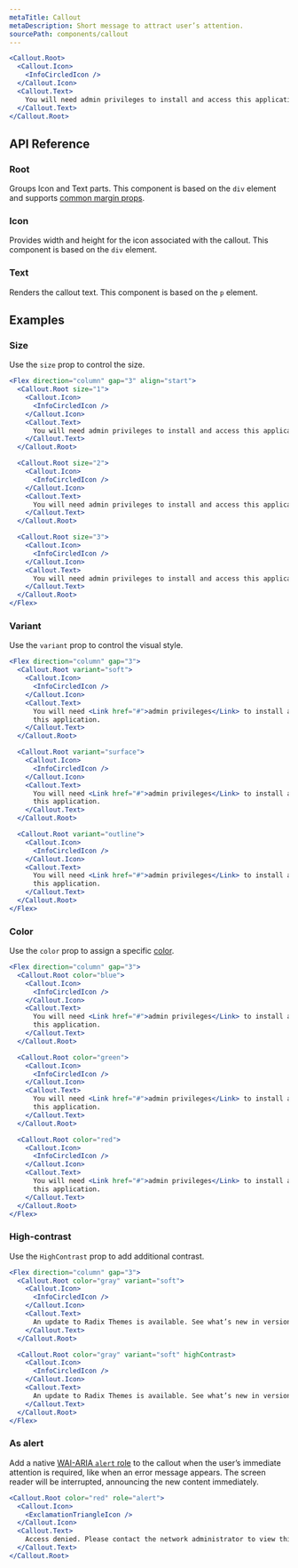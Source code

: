 ```yaml
---
metaTitle: Callout
metaDescription: Short message to attract user’s attention.
sourcePath: components/callout
---
```


```jsx live=true
<Callout.Root>
  <Callout.Icon>
    <InfoCircledIcon />
  </Callout.Icon>
  <Callout.Text>
    You will need admin privileges to install and access this application.
  </Callout.Text>
</Callout.Root>
```

## API Reference

### Root

Groups Icon and Text parts. This component is based on the `div` element and supports [common margin props](/themes/docs/overview/layout#margin-props).

<ThemesPropsTable defs="calloutRootPropDefs" />

### Icon

Provides width and height for the icon associated with the callout. This component is based on the `div` element.

### Text

Renders the callout text. This component is based on the `p` element.

## Examples

### Size

Use the `size` prop to control the size.

```jsx live=true
<Flex direction="column" gap="3" align="start">
  <Callout.Root size="1">
    <Callout.Icon>
      <InfoCircledIcon />
    </Callout.Icon>
    <Callout.Text>
      You will need admin privileges to install and access this application.
    </Callout.Text>
  </Callout.Root>

  <Callout.Root size="2">
    <Callout.Icon>
      <InfoCircledIcon />
    </Callout.Icon>
    <Callout.Text>
      You will need admin privileges to install and access this application.
    </Callout.Text>
  </Callout.Root>

  <Callout.Root size="3">
    <Callout.Icon>
      <InfoCircledIcon />
    </Callout.Icon>
    <Callout.Text>
      You will need admin privileges to install and access this application.
    </Callout.Text>
  </Callout.Root>
</Flex>
```

### Variant

Use the `variant` prop to control the visual style.

```jsx live=true
<Flex direction="column" gap="3">
  <Callout.Root variant="soft">
    <Callout.Icon>
      <InfoCircledIcon />
    </Callout.Icon>
    <Callout.Text>
      You will need <Link href="#">admin privileges</Link> to install and access
      this application.
    </Callout.Text>
  </Callout.Root>

  <Callout.Root variant="surface">
    <Callout.Icon>
      <InfoCircledIcon />
    </Callout.Icon>
    <Callout.Text>
      You will need <Link href="#">admin privileges</Link> to install and access
      this application.
    </Callout.Text>
  </Callout.Root>

  <Callout.Root variant="outline">
    <Callout.Icon>
      <InfoCircledIcon />
    </Callout.Icon>
    <Callout.Text>
      You will need <Link href="#">admin privileges</Link> to install and access
      this application.
    </Callout.Text>
  </Callout.Root>
</Flex>
```

### Color

Use the `color` prop to assign a specific [color](/themes/docs/theme/color).

```jsx live=true
<Flex direction="column" gap="3">
  <Callout.Root color="blue">
    <Callout.Icon>
      <InfoCircledIcon />
    </Callout.Icon>
    <Callout.Text>
      You will need <Link href="#">admin privileges</Link> to install and access
      this application.
    </Callout.Text>
  </Callout.Root>

  <Callout.Root color="green">
    <Callout.Icon>
      <InfoCircledIcon />
    </Callout.Icon>
    <Callout.Text>
      You will need <Link href="#">admin privileges</Link> to install and access
      this application.
    </Callout.Text>
  </Callout.Root>

  <Callout.Root color="red">
    <Callout.Icon>
      <InfoCircledIcon />
    </Callout.Icon>
    <Callout.Text>
      You will need <Link href="#">admin privileges</Link> to install and access
      this application.
    </Callout.Text>
  </Callout.Root>
</Flex>
```

### High-contrast

Use the `HighContrast` prop to add additional contrast.

```jsx live=true line="11"
<Flex direction="column" gap="3">
  <Callout.Root color="gray" variant="soft">
    <Callout.Icon>
      <InfoCircledIcon />
    </Callout.Icon>
    <Callout.Text>
      An update to Radix Themes is available. See what’s new in version 3.2.0.
    </Callout.Text>
  </Callout.Root>

  <Callout.Root color="gray" variant="soft" highContrast>
    <Callout.Icon>
      <InfoCircledIcon />
    </Callout.Icon>
    <Callout.Text>
      An update to Radix Themes is available. See what’s new in version 3.2.0.
    </Callout.Text>
  </Callout.Root>
</Flex>
```

### As alert

Add a native [WAI-ARIA `alert` role](https://developer.mozilla.org/en-US/docs/Web/Accessibility/ARIA/Roles/alert_role) to the callout when the user’s immediate attention is required, like when an error message appears. The screen reader will be interrupted, announcing the new content immediately.

```jsx live=true
<Callout.Root color="red" role="alert">
  <Callout.Icon>
    <ExclamationTriangleIcon />
  </Callout.Icon>
  <Callout.Text>
    Access denied. Please contact the network administrator to view this page.
  </Callout.Text>
</Callout.Root>
```
